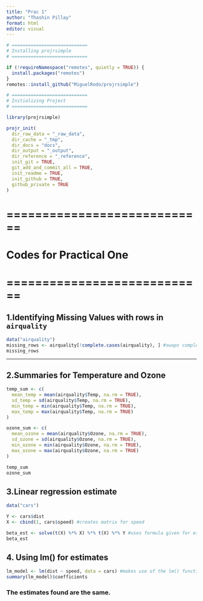 ---
title: "Prac 1"
author: "Thashin Pillay"
format: html
editor: visual
---

```{r}

# ============================
# Installing projrsimple
# ============================

if (!requireNamespace("remotes", quietly = TRUE)) {
  install.packages("remotes")
}
remotes::install_github("MiguelRodo/projrsimple")

# ============================
# Initializing Project
# ============================

library(projrsimple)

projr_init(
  dir_raw_data = "_raw_data",
  dir_cache = "_tmp",
  dir_docs = "docs",
  dir_output = "_output",
  dir_reference = "_reference",
  init_git = TRUE,
  git_add_and_commit_all = TRUE,
  init_readme = TRUE,
  init_github = TRUE,
  github_private = TRUE
)
```

# ============================

# Codes for Practical One

# ============================

## 1.Identifying Missing Values with rows in `airquality`

```{r}
data("airquality")
missing_rows <- airquality[!complete.cases(airquality), ] #swaps complete cases to find missing values
missing_rows
```

------------------------------------------------------------------------

## 2.Summaries for Temperature and Ozone

```{r}

temp_sum <- c(
  mean_temp = mean(airquality$Temp, na.rm = TRUE),
  sd_temp = sd(airquality$Temp, na.rm = TRUE),
  min_temp = min(airquality$Temp, na.rm = TRUE),
  max_temp = max(airquality$Temp, na.rm = TRUE)
)

ozone_sum <- c(
  mean_ozone = mean(airquality$Ozone, na.rm = TRUE),
  sd_ozone = sd(airquality$Ozone, na.rm = TRUE),
  min_ozone = min(airquality$Ozone, na.rm = TRUE),
  max_ozone = max(airquality$Ozone, na.rm = TRUE)
)

temp_sum
ozone_sum

```

## 3.Linear regression estimate

```{r}

data("cars")

Y <- cars$dist
X <- cbind(1, cars$speed) #creates matrix for speed

beta_est <- solve(t(X) %*% X) %*% t(X) %*% Y #uses formula given for estimates
beta_est
```

## 4. Using lm() for estimates

```{r}

lm_model <- lm(dist ~ speed, data = cars) #makes use of the lm() function
summary(lm_model)$coefficients
```

### The estimates found are the same.
